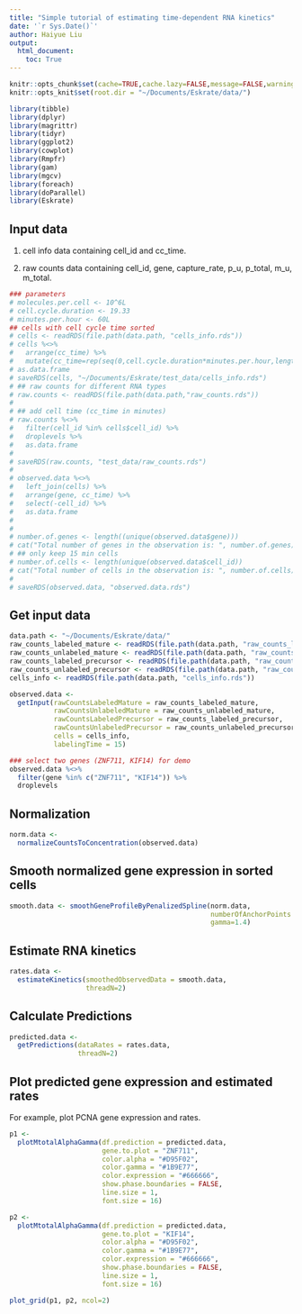 ```yaml
---
title: "Simple tutorial of estimating time-dependent RNA kinetics"
date: '`r Sys.Date()`'
author: Haiyue Liu
output: 
  html_document: 
    toc: True
---
```

  
```r
knitr::opts_chunk$set(cache=TRUE,cache.lazy=FALSE,message=FALSE,warning=FALSE, echo=FALSE, include=TRUE)
knitr::opts_knit$set(root.dir = "~/Documents/Eskrate/data/")
```


```r
library(tibble)
library(dplyr)
library(magrittr)
library(tidyr)
library(ggplot2)
library(cowplot)
library(Rmpfr)
library(gam)
library(mgcv)
library(foreach)
library(doParallel)
library(Eskrate)
```

## Input data

1. cell info data containing cell_id and cc_time.

2. raw counts data containing cell_id, gene, capture_rate, p_u, p_total, m_u, m_total.

```r
### parameters
# molecules.per.cell <- 10^6L
# cell.cycle.duration <- 19.33
# minutes.per.hour <- 60L
## cells with cell cycle time sorted
# cells <- readRDS(file.path(data.path, "cells_info.rds"))
# cells %<>%
#   arrange(cc_time) %>%
#   mutate(cc_time=rep(seq(0,cell.cycle.duration*minutes.per.hour,length.out=nrow(cells)))) %>%
# as.data.frame
# saveRDS(cells, "~/Documents/Eskrate/test_data/cells_info.rds")
# ## raw counts for different RNA types
# raw.counts <- readRDS(file.path(data.path,"raw_counts.rds"))
# 
# ## add cell time (cc_time in minutes)
# raw.counts %<>%
#   filter(cell_id %in% cells$cell_id) %>%
#   droplevels %>%
#   as.data.frame 
# 
# saveRDS(raw.counts, "test_data/raw_counts.rds")
#
# observed.data %<>%
#   left_join(cells) %>%
#   arrange(gene, cc_time) %>%
#   select(-cell_id) %>%
#   as.data.frame
#
#
# number.of.genes <- length((unique(observed.data$gene)))
# cat("Total number of genes in the observation is: ", number.of.genes)
# ## only keep 15 min cells
# number.of.cells <- length(unique(observed.data$cell_id))
# cat("Total number of cells in the observation is: ", number.of.cells)
# 
# saveRDS(observed.data, "observed.data.rds")
```


## Get input data

```r
data.path <- "~/Documents/Eskrate/data/"
raw_counts_labeled_mature <- readRDS(file.path(data.path, "raw_counts_labeled_mature.rds"))
raw_counts_unlabeled_mature <- readRDS(file.path(data.path, "raw_counts_unlabeled_mature.rds"))
raw_counts_labeled_precursor <- readRDS(file.path(data.path, "raw_counts_labeled_precursor.rds"))
raw_counts_unlabeled_precursor <- readRDS(file.path(data.path, "raw_counts_unlabeled_precursor.rds"))
cells_info <- readRDS(file.path(data.path, "cells_info.rds"))
```


```r
observed.data <- 
  getInput(rawCountsLabeledMature = raw_counts_labeled_mature,
           rawCountsUnlabeledMature = raw_counts_unlabeled_mature,
           rawCountsLabeledPrecursor = raw_counts_labeled_precursor,
           rawCountsUnlabeledPrecursor = raw_counts_unlabeled_precursor,
           cells = cells_info,
           labelingTime = 15)

### select two genes (ZNF711, KIF14) for demo
observed.data %<>% 
  filter(gene %in% c("ZNF711", "KIF14")) %>%
  droplevels
```

## Normalization

```r
norm.data <- 
  normalizeCountsToConcentration(observed.data)
```

## Smooth normalized gene expression in sorted cells

```r
smooth.data <- smoothGeneProfileByPenalizedSpline(norm.data,
                                                  numberOfAnchorPoints = 20,
                                                  gamma=1.4)
```

## Estimate RNA kinetics

```r
rates.data <- 
  estimateKinetics(smoothedObservedData = smooth.data,
                   threadN=2)
```

## Calculate Predictions

```r
predicted.data <-
  getPredictions(dataRates = rates.data,
                 threadN=2)
```

## Plot predicted gene expression and estimated rates

For example, plot PCNA gene expression and rates.

```r
p1 <-
  plotMtotalAlphaGamma(df.prediction = predicted.data,   
                       gene.to.plot = "ZNF711",
                       color.alpha = "#D95F02",
                       color.gamma = "#1B9E77",
                       color.expression = "#666666",
                       show.phase.boundaries = FALSE,
                       line.size = 1,
                       font.size = 16)

p2 <-
  plotMtotalAlphaGamma(df.prediction = predicted.data,   
                       gene.to.plot = "KIF14",
                       color.alpha = "#D95F02",
                       color.gamma = "#1B9E77",
                       color.expression = "#666666",
                       show.phase.boundaries = FALSE,
                       line.size = 1,
                       font.size = 16)

plot_grid(p1, p2, ncol=2)
    
```

